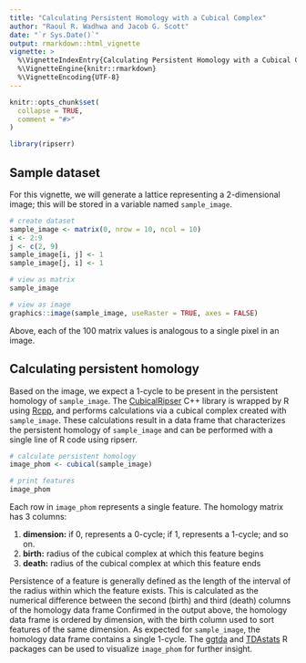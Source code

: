 ```yaml
---
title: "Calculating Persistent Homology with a Cubical Complex"
author: "Raoul R. Wadhwa and Jacob G. Scott"
date: "`r Sys.Date()`"
output: rmarkdown::html_vignette
vignette: >
  %\VignetteIndexEntry{Calculating Persistent Homology with a Cubical Complex}
  %\VignetteEngine{knitr::rmarkdown}
  %\VignetteEncoding{UTF-8}
---
```


```r
knitr::opts_chunk$set(
  collapse = TRUE,
  comment = "#>"
)
```

```r
library(ripserr)
```

## Sample dataset

For this vignette, we will generate a lattice representing a 2-dimensional image; this will be stored in a variable named `sample_image`.

```r
# create dataset
sample_image <- matrix(0, nrow = 10, ncol = 10)
i <- 2:9
j <- c(2, 9)
sample_image[i, j] <- 1
sample_image[j, i] <- 1

# view as matrix
sample_image

# view as image
graphics::image(sample_image, useRaster = TRUE, axes = FALSE)
```

Above, each of the 100 matrix values is analogous to a single pixel in an image.

## Calculating persistent homology

Based on the image, we expect a 1-cycle to be present in the persistent homology of `sample_image`.
The [CubicalRipser](https://arxiv.org/abs/2005.12692) C++ library is wrapped by R using [Rcpp](https://CRAN.R-project.org/package=Rcpp), and performs calculations via a cubical complex created with `sample_image`.
These calculations result in a data frame that characterizes the persistent homology of `sample_image` and can be performed with a single line of R code using ripserr.

```r
# calculate persistent homology
image_phom <- cubical(sample_image)

# print features
image_phom
```

Each row in `image_phom` represents a single feature.
The homology matrix has 3 columns:

1. **dimension:** if 0, represents a 0-cycle; if 1, represents a 1-cycle; and so on.
1. **birth:** radius of the cubical complex at which this feature begins
1. **death:** radius of the cubical complex at which this feature ends

Persistence of a feature is generally defined as the length of the interval of the radius within which the feature exists.
This is calculated as the numerical difference between the second (birth) and third (death) columns of the homology data frame
Confirmed in the output above, the homology data frame is ordered by dimension, with the birth column used to sort features of the same dimension.
As expected for `sample_image`, the homology data frame contains a single 1-cycle.
The [ggtda](https://CRAN.R-project.org/package=ggtda) and [TDAstats](https://CRAN.R-project.org/package=TDAstats) R packages can be used to visualize `image_phom` for further insight.
